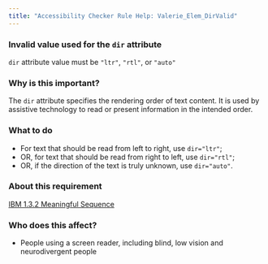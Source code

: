 ```yaml
---
title: "Accessibility Checker Rule Help: Valerie_Elem_DirValid"
---
```


<div className="toolHelp">
<Row>
<Column colLg={16} colMd={8} colSm={4} className="toolHead">

### Invalid value used for the `dir` attribute

<div id="locLevel"></div>

`dir` attribute value must be `"ltr"`, `"rtl"`, or `"auto"`

</Column>
</Row>
<Row>
<Column colLg={11} colMd={5} colSm={4} className="toolMain">

### Why is this important?

The `dir` attribute specifies the rendering order of text content. It is used by assistive technology to read or present information in the intended order.

<div id="locSnippet"></div>

### What to do

 * For text that should be read from left to right, use `dir="ltr"`;
 * OR, for text that should be read from right to left, use `dir="rtl"`;
 * OR, if the direction of the text is truly unknown, use `dir="auto"`.

</Column>
<Column colLg={5} colMd={3} colSm={4} className="toolLeft">

### About this requirement

[IBM 1.3.2 Meaningful Sequence](https://www.ibm.com/able/requirements/requirements/#1_3_2)

### Who does this affect?

 * People using a screen reader, including blind, low vision and neurodivergent people

</Column>
</Row>
</div>

